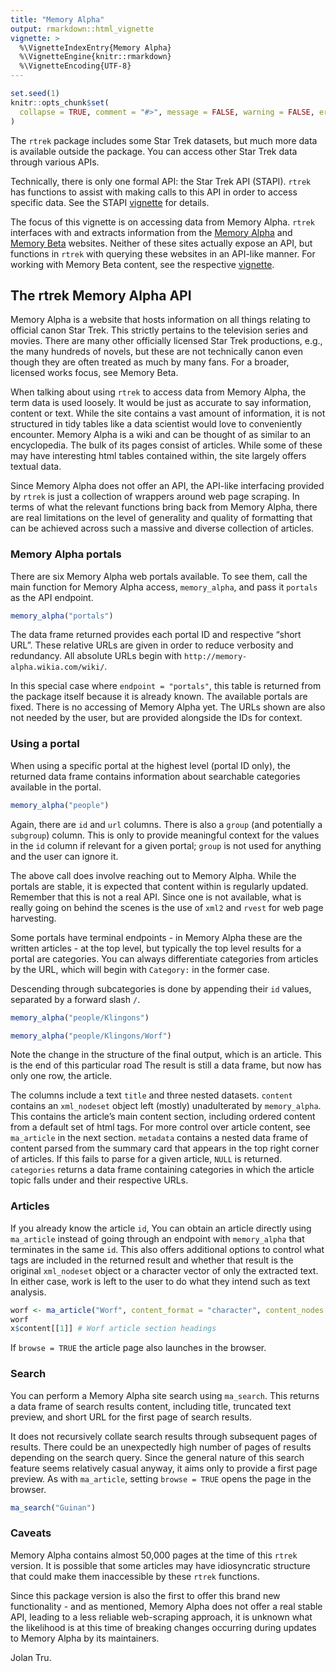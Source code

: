 ```yaml
---
title: "Memory Alpha"
output: rmarkdown::html_vignette
vignette: >
  %\VignetteIndexEntry{Memory Alpha}
  %\VignetteEngine{knitr::rmarkdown}
  %\VignetteEncoding{UTF-8}
---
```


```r
set.seed(1)
knitr::opts_chunk$set(
  collapse = TRUE, comment = "#>", message = FALSE, warning = FALSE, error = FALSE, tidy = TRUE
)
```

The `rtrek` package includes some Star Trek datasets, but much more data is available outside the package. You can access other Star Trek data through various APIs.

Technically, there is only one formal API: the Star Trek API (STAPI). `rtrek` has functions to assist with making calls to this API in order to access specific data. See the STAPI [vignette](https://leonawicz.github.io/rtrek/articles/stapi.html) for details. 

The focus of this vignette is on accessing data from Memory Alpha. `rtrek` interfaces with and extracts information from the [Memory Alpha](http://memory-alpha.wikia.com/) and [Memory Beta](http://memory-beta.wikia.com/) websites. Neither of these sites actually expose an API, but functions in `rtrek` with querying these websites in an API-like manner. For working with Memory Beta content, see the respective [vignette](https://leonawicz.github.io/rtrek/articles/memory-beta.html).

## The rtrek Memory Alpha API

Memory Alpha is a website that hosts information on all things relating to official canon Star Trek. This strictly pertains to the television series and movies. There are many other officially licensed Star Trek productions, e.g., the many hundreds of novels, but these are not technically canon even though they are often treated as much by many fans. For a broader, licensed works focus, see Memory Beta.

When talking about using `rtrek` to access data from Memory Alpha, the term data is used loosely. It would be just as accurate to say information, content or text. While the site contains a vast amount of information, it is not structured in tidy tables like a data scientist would love to conveniently encounter. Memory Alpha is a wiki and can be thought of as similar to an encyclopedia. The bulk of its pages consist of articles. While some of these may have interesting html tables contained within, the site largely offers textual data.

Since Memory Alpha does not offer an API, the API-like interfacing provided by `rtrek` is just a collection of wrappers around web page scraping. In terms of what the relevant functions bring back from Memory Alpha, there are real limitations on the level of generality and quality of formatting that can be achieved across such a massive and diverse collection of articles.

### Memory Alpha portals

There are six Memory Alpha web portals available. To see them, call the main function for Memory Alpha access, `memory_alpha`, and pass it `portals` as the API endpoint.

```r
memory_alpha("portals")
```

The data frame returned provides each portal ID and respective "short URL". These relative URLs are given in order to reduce verbosity and redundancy. All absolute URLs begin with `http://memory-alpha.wikia.com/wiki/`.

In this special case where `endpoint = "portals"`, this table is returned from the package itself because it is already known. The available portals are fixed. There is no accessing of Memory Alpha yet. The URLs shown are also not needed by the user, but are provided alongside the IDs for context.

### Using a portal

When using a specific portal at the highest level (portal ID only), the returned data frame contains information about searchable categories available in the portal.

```r
memory_alpha("people")
```

Again, there are `id` and `url` columns. There is also a `group` (and potentially a `subgroup`) column. This is only to provide meaningful context for the values in the `id` column if relevant for a given portal; `group` is not used for anything and the user can ignore it.

The above call does involve reaching out to Memory Alpha. While the portals are stable, it is expected that content within is regularly updated. Remember that this is not a real API. Since one is not available, what is really going on behind the scenes is the use of `xml2` and `rvest` for web page harvesting.

Some portals have terminal endpoints - in Memory Alpha these are the written articles - at the top level, but typically the top level results for a portal are categories. You can always differentiate categories from articles by the URL, which will begin with `Category:` in the former case.

Descending through subcategories is done by appending their `id` values, separated by a forward slash `/`.

```r
memory_alpha("people/Klingons")

memory_alpha("people/Klingons/Worf")
```

Note the change in the structure of the final output, which is an article. This is the end of this particular road The result is still a data frame, but now has only one row, the article.

The columns include a text `title` and three nested datasets. `content` contains an `xml_nodeset` object left (mostly) unadulterated by `memory_alpha`. This contains the article's main content section, including ordered content from a default set of html tags. For more control over article content, see `ma_article` in the next section. `metadata` contains a nested data frame of content parsed from the summary card that appears in the top right corner of articles. If this fails to parse for a given article, `NULL` is returned. `categories` returns a data frame containing categories in which the article topic falls under and their respective URLs.

### Articles

If you already know the article `id`, You can obtain an article directly using `ma_article` instead of going through an endpoint with `memory_alpha` that terminates in the same `id`. This also offers additional options to control what tags are included in the returned result and whether that result is the original `xml_nodeset` object or a character vector of only the extracted text. In either case, work is left to the user to do what they intend such as text analysis.

```r
worf <- ma_article("Worf", content_format = "character", content_nodes = c("h2", "h3"))
worf
x$content[[1]] # Worf article section headings
```

If `browse = TRUE` the article page also launches in the browser.

### Search

You can perform a Memory Alpha site search using `ma_search`. This returns a data frame of search results content, including title, truncated text preview, and short URL for the first page of search results. 

It does not recursively collate search results through subsequent pages of results. There could be an unexpectedly high number of pages of results depending on the search query. Since the general nature of this search feature seems relatively casual anyway, it aims only to provide a first page preview. As with `ma_article`, setting `browse = TRUE` opens the page in the browser.

```r
ma_search("Guinan")
```

### Caveats

Memory Alpha contains almost 50,000 pages at the time of this `rtrek` version. It is possible that some articles may have idiosyncratic structure that could make them inaccessible by these `rtrek` functions. 

Since this package version is also the first to offer this brand new functionality - and as mentioned, Memory Alpha does not offer a real stable API, leading to a less reliable web-scraping approach, it is unknown what the likelihood is at this time of breaking changes occurring during updates to Memory Alpha by its maintainers.

Jolan Tru.
